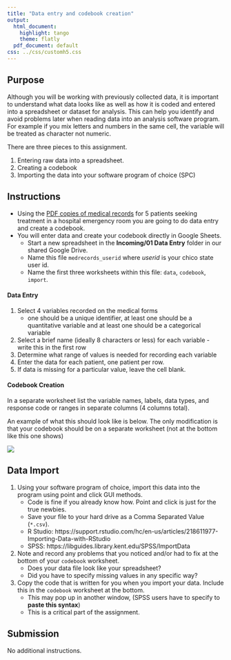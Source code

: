 ```yaml
---
title: "Data entry and codebook creation"
output:
  html_document:
    highlight: tango
    theme: flatly
  pdf_document: default
css: ../css/customh5.css
---
```


## Purpose
Although you will be working with previously collected data, it is important to understand what data looks like as well as how it is coded and entered into a spreadsheet or dataset for analysis. This can help you identify and avoid problems later when reading data into an analysis software program. For example if you mix letters and numbers in the same cell, the variable will be treated as character not numeric. 

There are three pieces to this assignment. 

1. Entering raw data into a spreadsheet. 
2. Creating a codebook
3. Importing the data into your software program of choice (SPC)

## Instructions
* Using the [PDF copies of medical records](https://norcalbiostat.netlify.com/data/medical-records.pdf) for 5 patients seeking treatment in a hospital emergency room you are going to do data entry and create a codebook. 
* You will enter data and create your codebook directly in Google Sheets.
    - Start a new spreadsheet in the **Incoming/01 Data Entry** folder in our shared Google Drive. 
    - Name this file `medrecords_userid` where _userid_ is your chico state user id. 
    - Name the first three worksheets within this file: `data`, `codebook`, `import`.
    
    
#### Data Entry
1. Select 4 variables recorded on the medical forms
    - one should be a unique identifier, at least one should be a quantitative variable and at least one should be a categorical variable
2. Select a brief name (ideally 8 characters or less) for each variable - write this in the first row
3. Determine what range of values is needed for recording each variable 
5. Enter the data for each patient, one patient per row. 
6. If data is missing for a particular value, leave the cell blank. 

#### Codebook Creation
In a separate worksheet list the variable names, labels, data types, and response code or ranges in separate columns (4 columns total).

An example of what this should look like is below. The only modification is that your codebook should be on a separate worksheet (not at the bottom like this one shows)

![](med_records.png)


## Data Import
1. Using your software program of choice, import this data into the program using point and click GUI methods.
    - Code is fine if you already know how. Point and click is just for the true newbies. 
    - Save your file to your hard drive as a Comma Separated Value (`*.csv`). 
    - R Studio: https://support.rstudio.com/hc/en-us/articles/218611977-Importing-Data-with-RStudio 
    - SPSS: https://libguides.library.kent.edu/SPSS/ImportData
2. Note and record any problems that you noticed and/or had to fix at the bottom of your `codebook` worksheet. 
    - Does your data file look like your spreadsheet? 
    - Did you have to specify missing values in any specific way?
3. Copy the code that is written for you when you import your data. Include this in the `codebook` worksheet at the bottom. 
    - This may pop up in another window, (SPSS users have to specify to **paste this syntax**)
    - This is a critical part of the assignment. 


## Submission
No additional instructions. 




